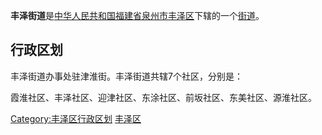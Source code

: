 {{中国乡级行政区
| 行政区全称 = 丰泽街道
| 景观照片文件名 = 
| 景观照片描述 = 
| 汉语拼音 = 
| 注音符號 = 
| 上级行政区 = [[福建省|福建省]][[泉州市|泉州市]][[丰泽区|丰泽区]]
| 行政区类别 = [[街道_(行政区划)|街道]]
| 行政区划代码 = 350503002
| 地理坐标 = 
| 总面积 = 
| 户籍人口 =
| 户籍人口年份 =
| 常住人口 = 
| 常住人口年份 = 
| 人口密度 =
| 领导人职务1 = 
| 领导人姓名1 = 
| 领导人职务2 = 
| 领导人姓名2 = 
| 行政区划 = 7个[[社区|社区]]
| 官方网站 = [http://fz.qzfz.gov.cn 泉州市鲤城区丰泽街道]
| 政府驻地 =
| 邮政编码 = 
| 毗邻行政区 = 
| 位置图文件名 = 
| 位置图描述 = 
}}

'''丰泽街道'''是[[中华人民共和国|中华人民共和国]][[福建省|福建省]][[泉州市|泉州市]][[丰泽区|丰泽区]]下辖的一个[[街道_(行政区划)|街道]]。

== 行政区划 ==
丰泽街道办事处驻津淮街。丰泽街道共辖7个社区，分别是：

霞淮社区、丰泽社区、迎津社区、东涂社区、前坂社区、东美社区、源淮社区。

{{丰泽区行政区划}}
[[Category:丰泽区行政区划|Category:丰泽区行政区划]]
[[Category:泉州街道_(行政区划)|丰泽区]]